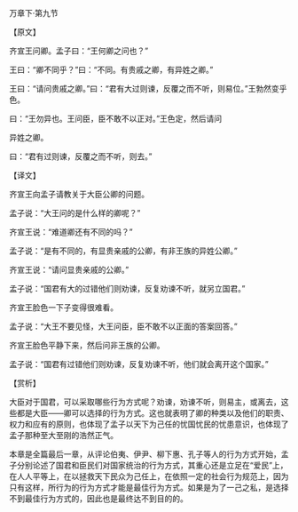 

万章下·第九节

【原文】

齐宣王问卿。孟子曰：“王何卿之问也？”

王曰：“卿不同乎？”曰：“不同。有贵戚之卿，有异姓之卿。”

王曰：“请问贵戚之卿。”曰：“君有大过则谏，反覆之而不听，则易位。”王勃然变乎色。

曰：“王勿异也。王问臣，臣不敢不以正对。”王色定，然后请问

异姓之卿。

曰：“君有过则谏，反覆之而不听，则去。”

【译文】

齐宣王向孟子请教关于大臣公卿的问题。

孟子说：“大王问的是什么样的卿呢？”

齐宣王说：“难道卿还有不同的吗？”

孟子说：“是有不同的，有显贵亲戚的公卿，有非王族的异姓公卿。”

齐宣王说：“请问显贵亲戚的公卿。”

孟子说：“国君有大的过错他们则劝谏，反复劝谏不听，就另立国君。”

齐宣王脸色一下子变得很难看。

孟子说：“大王不要见怪，大王问臣，臣不敢不以正面的答案回答。”

齐宣王脸色平静下来，然后问非王族的公卿。

孟子说：“国君有过错他们则劝谏，反复劝谏不听，他们就会离开这个国家。”

【赏析】

大臣对于国君，可以采取哪些行为方式呢？劝谏，劝谏不听，则易主，或离去，这些都是大臣——卿可以选择的行为方式。这也就表明了卿的种类以及他们的职责、权力和应有的原则，也体现了孟子以天下为己任的忧国忧民的忧患意识，也体现了孟子那种至大至刚的浩然正气。

本章是全篇最后一章，从评论伯夷、伊尹、柳下惠、孔子等人的行为方式开始，孟子分别论述了国君和臣民们对国家统治的行为方式，其重心还是立足在“爱民”上，在人人平等上，在以拯救天下民众为己任上，在依照一定的社会行为规范上，因为只有这样，所行为的行为方式才能是最佳行为方式。如果是为了一己之私，是选择不到最佳行为方式的，因此也是最终达不到目的的。

